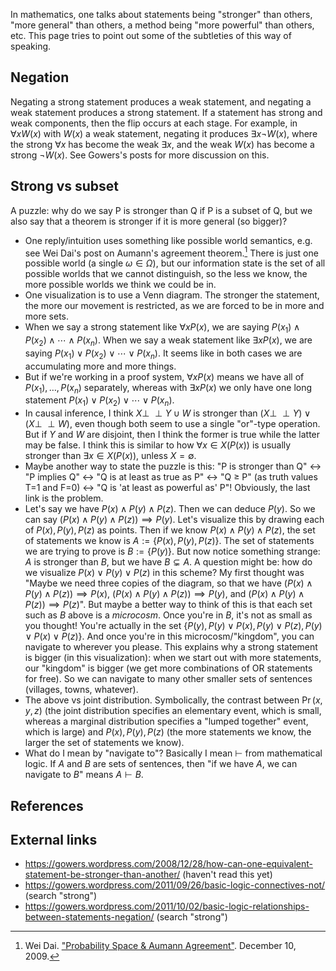In mathematics, one talks about statements being "stronger" than others, "more general" than others, a method being "more powerful" than others, etc. This page tries to point out some of the subtleties of this way of speaking.

==Negation==

Negating a strong statement produces a weak statement, and negating a weak statement produces a strong statement. If a statement has strong and weak components, then the flip occurs at each stage. For example, in <math display="inline">\forall x W(x)</math> with <math display="inline">W(x)</math> a weak statement, negating it produces <math display="inline">\exists x \neg W(x)</math>, where the strong <math display="inline">\forall x</math> has become the weak <math display="inline">\exists x</math>, and the weak <math display="inline">W(x)</math> has become a strong <math display="inline">\neg W(x)</math>. See Gowers's posts for more discussion on this.

==Strong vs subset==

A puzzle: why do we say P is stronger than Q if P is a subset of Q, but we also say that a theorem is stronger if it is more general (so bigger)?

* One reply/intuition uses something like possible world semantics, e.g. see Wei Dai's post on Aumann's agreement theorem.<ref>Wei Dai. [https://www.lesswrong.com/posts/JdK3kr4ug9kJvKzGy/probability-space-and-aumann-agreement "Probability Space & Aumann Agreement"]. December 10, 2009.</ref> There is just one possible world (a single <math>\omega \in \Omega</math>), but our information state is the set of all possible worlds that we cannot distinguish, so the less we know, the more possible worlds we think we could be in.
* One visualization is to use a Venn diagram. The stronger the statement, the more our movement is restricted, as we are forced to be in more and more sets.
* When we say a strong statement like <math>\forall x P(x)</math>, we are saying <math>P(x_1) \wedge P(x_2) \wedge \cdots \wedge P(x_n)</math>. When we say a weak statement like <math>\exists x P(x)</math>, we are saying <math>P(x_1) \vee P(x_2) \vee \cdots \vee P(x_n)</math>. It seems like in both cases we are accumulating more and more things.
* But if we're working in a proof system, <math display="inline">\forall x P(x)</math> means we have all of <math display="inline">P(x_1), \ldots, P(x_n)</math> separately, whereas with <math display="inline">\exists x P(x)</math> we only have one long statement <math>P(x_1) \vee P(x_2) \vee \cdots \vee P(x_n)</math>.
* In causal inference, I think <math display="inline">X \perp\!\!\!\perp Y\cup W</math> is stronger than <math display="inline">(X \perp\!\!\!\perp Y) \vee (X \perp\!\!\!\perp W)</math>, even though both seem to use a single "or"-type operation. But if <math display="inline">Y</math> and <math display="inline">W</math> are disjoint, then I think the former is true while the latter may be false. I think this is similar to how <math display="inline">\forall x\in X(P(x))</math> is usually stronger than <math display="inline">\exists x\in X(P(x))</math>, unless <math display="inline">X = \emptyset</math>.
* Maybe another way to state the puzzle is this: "P is stronger than Q" ↔ "P implies Q" ↔ "Q is at least as true as P" ↔ "Q ≥ P" (as truth values T=1 and F=0) ↔ "Q is 'at least as powerful as' P"! Obviously, the last link is the problem.
* Let's say we have <math display="inline">P(x) \wedge P(y) \wedge P(z)</math>. Then we can deduce <math display="inline">P(y)</math>. So we can say <math display="inline">(P(x) \wedge P(y) \wedge P(z)) \implies P(y)</math>. Let's visualize this by drawing each of <math display="inline">P(x), P(y), P(z)</math> as points. Then if we know <math display="inline">P(x) \wedge P(y) \wedge P(z)</math>, the set of statements we know is <math display="inline">A := \{P(x), P(y), P(z)\}</math>. The set of statements we are trying to prove is <math display="inline">B := \{P(y)\}</math>. But now notice something strange: <math display="inline">A</math> is stronger than <math display="inline">B</math>, but we have <math display="inline">B \subsetneq A</math>. A question might be: how do we visualize <math display="inline">P(x) \vee P(y) \vee P(z)</math> in this scheme? My first thought was "Maybe we need three copies of the diagram, so that we have <math display="inline">(P(x) \wedge P(y) \wedge P(z)) \implies P(x)</math>, <math display="inline">(P(x) \wedge P(y) \wedge P(z)) \implies P(y)</math>, and <math display="inline">(P(x) \wedge P(y) \wedge P(z)) \implies P(z)</math>". But maybe a better way to think of this is that each set such as <math display="inline">B</math> above is a ''microcosm''. Once you're in <math display="inline">B</math>, it's not as small as you thought! You're actually in the set <math display="inline">\{P(y), P(y) \vee P(x), P(y) \vee P(z), P(y) \vee P(x) \vee P(z)\}</math>. And once you're in this microcosm/"kingdom", you can navigate to wherever you please. This explains why a strong statement is bigger (in this visualization): when we start out with more statements, our "kingdom" is bigger (we get more combinations of OR statements for free). So we can navigate to many other smaller sets of sentences (villages, towns, whatever).
* The above vs joint distribution. Symbolically, the contrast between <math display="inline">\Pr(x,y,z)</math> (the joint distribution specifies an elementary event, which is small, whereas a marginal distribution specifies a "lumped together" event, which is large) and <math display="inline">P(x),P(y),P(z)</math> (the more statements we know, the larger the set of statements we know).
* What do I mean by "navigate to"? Basically I mean <math display="inline">\vdash</math> from mathematical logic. If <math display="inline">A</math> and <math display="inline">B</math> are sets of sentences, then "if we have <math display="inline">A</math>, we can navigate to <math display="inline">B</math>" means <math display="inline">A \vdash B</math>.

==References==

<references/>

==External links==

* https://gowers.wordpress.com/2008/12/28/how-can-one-equivalent-statement-be-stronger-than-another/ (haven't read this yet)
* https://gowers.wordpress.com/2011/09/26/basic-logic-connectives-not/ (search "strong")
* https://gowers.wordpress.com/2011/10/02/basic-logic-relationships-between-statements-negation/ (search "strong")
